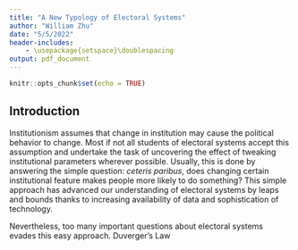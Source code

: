 ```yaml
---
title: "A New Typology of Electoral Systems"
author: "William Zhu"
date: "5/5/2022"
header-includes:
    - \usepackage{setspace}\doublespacing
output: pdf_document
---
```


```r
knitr::opts_chunk$set(echo = TRUE)
```

## Introduction

<!-- Studies of electoral systems usually focus on the independent effect of one  -->
<!-- parameter of an electoral system [Citation needed]. Such tendency is  -->
<!-- understandable since it narrows our focus. However, the merits of this approach  -->
<!-- may be outweighed by its deficiencies. Frequently, contradictory results can be  -->
<!-- reached by tweaking the methodology.  -->

Institutionism assumes that change in institution may cause 
the political behavior to change. Most if not all students of electoral systems 
accept this assumption and undertake the task of uncovering the effect of tweaking
institutional parameters wherever possible. 
Usually, this is done by answering the simple question: *ceteris paribus*, does changing certain 
institutional feature makes people more likely to do something? 
This simple approach has advanced our 
understanding of electoral systems by leaps and bounds thanks to increasing 
availability of data and sophistication of technology. 

Nevertheless, too many important questions about electoral systems evades this 
easy approach. Duverger's Law